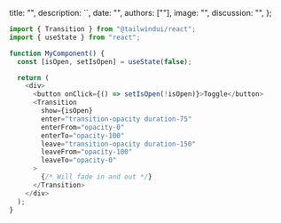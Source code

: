   title: "",
  description: ``,
  date: "",
  authors: [""],
  image: "",
  discussion: "",
};

```js
import { Transition } from "@tailwindui/react";
import { useState } from "react";

function MyComponent() {
  const [isOpen, setIsOpen] = useState(false);

  return (
    <div>
      <button onClick={() => setIsOpen(!isOpen)}>Toggle</button>
      <Transition
        show={isOpen}
        enter="transition-opacity duration-75"
        enterFrom="opacity-0"
        enterTo="opacity-100"
        leave="transition-opacity duration-150"
        leaveFrom="opacity-100"
        leaveTo="opacity-0"
      >
        {/* Will fade in and out */}
      </Transition>
    </div>
  );
}
```

<!--more-->
